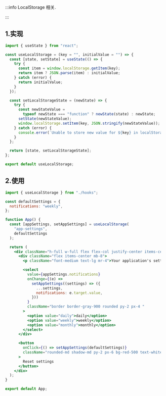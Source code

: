 :::info
LocalStorage 相关.

:::

## 1.实现

```jsx
import { useState } from "react";

const useLocalStorage = (key = "", initialValue = "") => {
  const [state, setState] = useState(() => {
    try {
      const item = window.localStorage.getItem(key);
      return item ? JSON.parse(item) : initialValue;
    } catch (error) {
      return initialValue;
    }
  });

  const setLocalStorageState = (newState) => {
    try {
      const newStateValue =
        typeof newState === "function" ? newState(state) : newState;
      setState(newStateValue);
      window.localStorage.setItem(key, JSON.stringify(newStateValue));
    } catch (error) {
      console.error(`Unable to store new value for ${key} in localStorage.`);
    }
  };

  return [state, setLocalStorageState];
};

export default useLocalStorage;
```

## 2.使用

```jsx
import { useLocalStorage } from "./hooks";

const defaultSettings = {
  notifications: "weekly",
};

function App() {
  const [appSettings, setAppSettings] = useLocalStorage(
    "app-settings",
    defaultSettings
  );

  return (
    <div className="h-full w-full flex flex-col justify-center items-center">
      <div className="flex items-center mb-8">
        <p className="font-medium text-lg mr-4">Your application's settings:</p>

        <select
          value={appSettings.notifications}
          onChange={(e) =>
            setAppSettings((settings) => ({
              ...settings,
              notifications: e.target.value,
            }))
          }
          className="border border-gray-900 rounded py-2 px-4 "
        >
          <option value="daily">daily</option>
          <option value="weekly">weekly</option>
          <option value="monthly">monthly</option>
        </select>
      </div>

      <button
        onClick={() => setAppSettings(defaultSettings)}
        className="rounded-md shadow-md py-2 px-6 bg-red-500 text-white uppercase font-medium tracking-wide text-sm leading-8"
      >
        Reset settings
      </button>
    </div>
  );
}

export default App;
```
